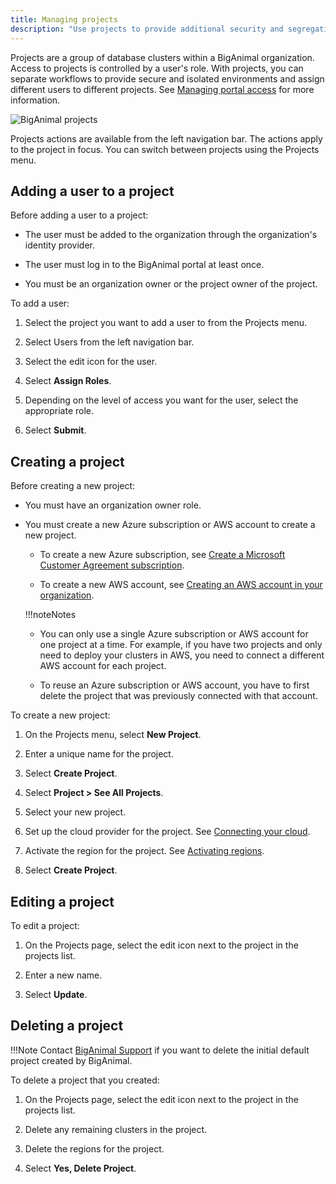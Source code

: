 ```yaml
---
title: Managing projects
description: "Use projects to provide additional security and segregation to workflows within your organization"
---
```


Projects are a group of database clusters within a BigAnimal organization. Access to projects is controlled by a user's role. With projects, you can separate workflows to provide secure and isolated environments and assign different users to different projects. See [Managing portal access](/biganimal/release/administering_cluster/01_portal_access) for more information.

![*BigAnimal projects*](images/projects.jpg)

Projects actions are available from the left navigation bar. The actions apply to the project in focus. You can switch between projects using the Projects menu.

## Adding a user to a project
Before adding a user to a project: 
- The user must be added to the organization through the organization's identity provider.

- The user must log in to the BigAnimal portal at least once.
- You must be an organization owner or the project owner of the project.

To add a user: 
1. Select the project you want to add a user to from the Projects menu.

1. Select Users from the left navigation bar.
2.  Select the edit icon for the user.
3.  Select **Assign Roles**.
4.  Depending on the level of access you want for the user, select the appropriate role.

5.  Select **Submit**.


## Creating a project

Before creating a new project: 

- You must have an organization owner role.

- You must create a new Azure subscription or AWS account to create a new project. 

  - To create a new Azure subscription, see [Create a Microsoft Customer Agreement subscription](https://learn.microsoft.com/en-us/azure/cost-management-billing/manage/create-subscription).

  - To create a new AWS account, see [Creating an AWS account in your organization](https://docs.aws.amazon.com/organizations/latest/userguide/orgs_manage_accounts_create.html).

  !!!noteNotes
     - You can only use a single Azure subscription or AWS account for one project at a time. For example, if you have two projects and only need to deploy your clusters in AWS, you need to connect a different AWS account for each project.

     - To reuse an Azure subscription or AWS account, you have to first delete the project that was previously connected with that account.

To create a new project:

1. On the Projects menu, select **New Project**.

1. Enter a unique name for the project.
1. Select **Create Project**.
1. Select **Project > See All Projects**.
1. Select your new project.
1. Set up the cloud provider for the project. See [Connecting your cloud](/biganimal/latest/getting_started/02_connecting_to_your_cloud/).
1. Activate the region for the project. See [Activating regions](/biganimal/latest/getting_started/activating_regions/).
1. Select **Create Project**.


## Editing a project

To edit a project:
1. On the Projects page, select the edit icon next to the project in the projects list.

1. Enter a new name.
1. Select **Update**.


## Deleting a project

!!!Note 
   Contact [BigAnimal Support](/biganimal/release/overview/support) if you want to delete the initial default project created by BigAnimal.

To delete a project that you created:

1. On the Projects page, select the edit icon next to the project in the projects list.

1. Delete any remaining clusters in the project.
1. Delete the regions for the project.
1. Select **Yes, Delete Project**.
